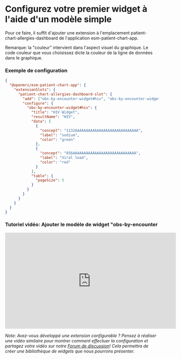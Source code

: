 # Configurez votre premier widget à l'aide d'un modèle simple

Pour ce faire, il suffit d'ajouter une extension à l'emplacement patient-chart-allergies-dashboard de l'application esm-patient-chart-app.

Remarque: la "couleur" intervient dans l'aspect visuel du graphique. Le code couleur que vous choisissez dicte la couleur de la ligne de données dans le graphique.

### Exemple de configuration

```json
{
  "@openmrs/esm-patient-chart-app": {
    "extensionSlots": {
      "patient-chart-allergies-dashboard-slot": {
        "add": ["obs-by-encounter-widget#hiv", "obs-by-encounter-widget#diabetes"],
        "configure": {
          "obs-by-encounter-widget#hiv": {
            "title": "HIV Widget",
            "resultName": "HIV",
            "data": [
              {
                "concept": "1132AAAAAAAAAAAAAAAAAAAAAAAAAAAAA",
                "label": "sodium",
                "color": "green"
              },
              {
                "concept": "856AAAAAAAAAAAAAAAAAAAAAAAAAAAAA",
                "label": "Viral load",
                "color": "red"
              }
            ],
            "table": {
              "pageSize": 5
            }
          }
        }
      }
    }
  }
}
```

### Tutoriel vidéo: Ajouter le modèle de widget "obs-by-encounter

<iframe
  width="560"
  height="315"
  src="https://www.youtube.com/embed/Nv-9hrRC758"
  title="YouTube video player"
  frameborder="0"
  allow="accelerometer; autoplay; clipboard-write; encrypted-media; gyroscope; picture-in-picture; web-share"
  allowfullscreen
></iframe>

_Note: Avez-vous développé une extension configurable ? Pensez à réaliser une vidéo similaire pour montrer comment effectuer la configuration et partagez votre vidéo sur notre [Forum de discussion](https://talk.openmrs.org/)! Cela permettra de créer une bibliothèque de widgets que nous pourrons présenter._
